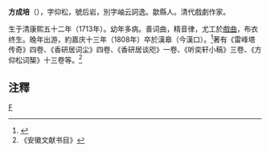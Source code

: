 '''方成培'''（{{bd|?||?|}}），字仰松，號后岩，別字岫云詞逸。歙縣人。清代戲劇作家。

生于清康熙五十二年（1713年）。幼年多病。善词曲，精音律，尤工於[[戲曲|戲曲]]，布衣终生。晚年出游，約嘉庆十三年（1808年）卒於漢皋（今漢口）。<ref>{{Cite web |url=http://www.ahdfz.gov.cn/html/dq_ywys/08510124545635I97ID2K6C3K0C414H.html |title=方成培与《雷峰塔传奇》 |access-date=2012-01-16 |archive-url=https://web.archive.org/web/20090805120942/http://www.ahdfz.gov.cn/html/dq_ywys/08510124545635I97ID2K6C3K0C414H.html |archive-date=2009-08-05 |dead-url=yes }}</ref>著有《雷峰塔传奇》四卷、《香研居词尘》四卷、《香研居谈咫》一卷、《听奕轩小稿》三卷、《方仰松词榘》十三卷等。<ref>《安徽文献书目》</ref>

== 注釋 ==
{{reflist}}
[[category:清朝戲曲家|F]]